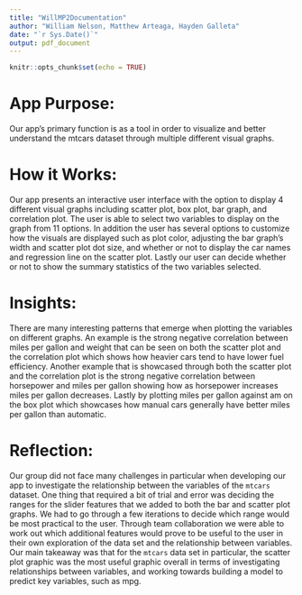 ```yaml
---
title: "WillMP2Documentation"
author: "William Nelson, Matthew Arteaga, Hayden Galleta"
date: "`r Sys.Date()`"
output: pdf_document
---
```


```r
knitr::opts_chunk$set(echo = TRUE)
```
# App Purpose:

Our app's primary function is as a tool in order to visualize and better understand the mtcars dataset through multiple different visual graphs.

# How it Works:

Our app presents an interactive user interface with the option to display 4 different visual graphs including scatter plot, box plot, bar graph, and correlation plot. The user is able to select two variables to display on the graph from 11 options. In addition the user has several options to customize how the visuals are displayed such as plot color, adjusting the bar graph's width and scatter plot dot size, and whether or not to display the car names and regression line on the scatter plot. Lastly our user can decide whether or not to show  the summary statistics of the two variables selected.

# Insights:

There are many interesting patterns that emerge when plotting the variables on different graphs. An example is the strong negative correlation between miles per gallon and weight that can be seen on both the scatter plot and the correlation plot which shows how heavier cars tend to have lower fuel efficiency. Another example that is showcased through both the scatter plot and the correlation plot is the strong negative correlation between horsepower and miles per gallon showing how as horsepower increases miles per gallon decreases. Lastly by plotting miles per gallon against am on the box plot which showcases how manual cars generally have better miles per gallon than automatic.

# Reflection:

Our group did not face many challenges in particular when developing our app to investigate the relationship between the variables of the `mtcars` dataset. One thing that required a bit of trial and error was deciding the ranges for the slider features that we added to both the bar and scatter plot graphs. We had to go through a few iterations to decide which range would be most practical to the user. Through team collaboration we were able to work out which additional features would prove to be useful to the user in their own exploration of the data set and the relationship between variables. Our main takeaway was that for the `mtcars` data set in particular, the scatter plot graphic was the most useful graphic overall in terms of investigating relationships between variables, and working towards building a model to predict key variables, such as mpg.
